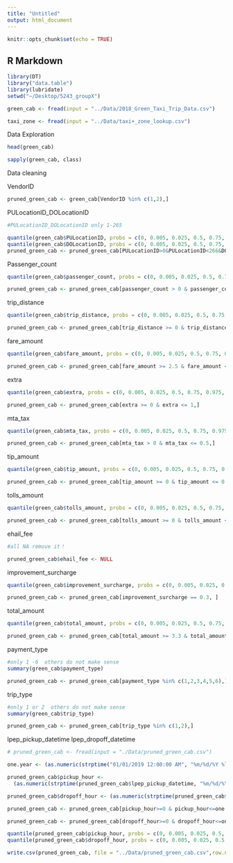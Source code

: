 ```yaml
---
title: "Untitled"
output: html_document
---
```


```r
knitr::opts_chunk$set(echo = TRUE)
```

## R Markdown

```r
library(DT)
library("data.table")
library(lubridate)
setwd("~/Desktop/5243_groupX")
```

```r
green_cab <- fread(input = "../Data/2018_Green_Taxi_Trip_Data.csv")
```

```r
taxi_zone <- fread(input = "../Data/taxi+_zone_lookup.csv")
```

Data Exploration
```r
head(green_cab)
```

```r
sapply(green_cab, class)
```

Data cleaning

VendorID
```r
pruned_green_cab <- green_cab[VendorID %in% c(1,2),]
```

PULocationID_DOLocationID
```r
#PULocationID_DOLocationID only 1-265

quantile(green_cab$PULocationID, probs = c(0, 0.005, 0.025, 0.5, 0.75, 0.975, 0.995, 1))
quantile(green_cab$DOLocationID, probs = c(0, 0.005, 0.025, 0.5, 0.75, 0.975, 0.995, 1))
pruned_green_cab <- pruned_green_cab[PULocationID>0&PULocationID<266&DOLocationID>0&DOLocationID<266,]
```

Passenger_count
```r
quantile(green_cab$passenger_count, probs = c(0, 0.005, 0.025, 0.5, 0.75, 0.975, 0.995, 1))

pruned_green_cab <- pruned_green_cab[passenger_count > 0 & passenger_count < 6,]
```


trip_distance
```r
quantile(green_cab$trip_distance, probs = c(0, 0.005, 0.025, 0.5, 0.75, 0.975, 0.995, 1))

pruned_green_cab <- pruned_green_cab[trip_distance >= 0 & trip_distance <22,]
```

fare_amount
```r
quantile(green_cab$fare_amount, probs = c(0, 0.005, 0.025, 0.5, 0.75, 0.975, 0.995, 1))

pruned_green_cab <- pruned_green_cab[fare_amount >= 2.5 & fare_amount <= 46.5,]
```

extra
```r
quantile(green_cab$extra, probs = c(0, 0.005, 0.025, 0.5, 0.75, 0.975, 0.995, 1))

pruned_green_cab <- pruned_green_cab[extra >= 0 & extra <= 1,]
```

mta_tax
```r
quantile(green_cab$mta_tax, probs = c(0, 0.005, 0.025, 0.5, 0.75, 0.975, 0.995, 1))

pruned_green_cab <- pruned_green_cab[mta_tax > 0 & mta_tax <= 0.5,]
```

tip_amount
```r
quantile(green_cab$tip_amount, probs = c(0, 0.005, 0.025, 0.5, 0.75, 0.975, 0.995, 1))

pruned_green_cab <- pruned_green_cab[tip_amount >= 0 & tip_amount <= 0.5,]
```

tolls_amount
```r
quantile(green_cab$tolls_amount, probs = c(0, 0.005, 0.025, 0.5, 0.75, 0.975, 0.995, 1))

pruned_green_cab <- pruned_green_cab[tolls_amount >= 0 & tolls_amount <= 5.76,]
```

ehail_fee
```r
#all NA remove it！

pruned_green_cab$ehail_fee <- NULL
```

improvement_surcharge
```r
quantile(green_cab$improvement_surcharge, probs = c(0, 0.005, 0.025, 0.5, 0.75, 0.975, 0.995, 1))

pruned_green_cab <- pruned_green_cab[improvement_surcharge == 0.3, ]
```

total_amount
```r
quantile(green_cab$total_amount, probs = c(0, 0.005, 0.025, 0.5, 0.75, 0.975, 0.995, 1))

pruned_green_cab <- pruned_green_cab[total_amount >= 3.3 & total_amount <= 73.32,]
```

payment_type
```r
#only 1 -6  others do not make sense
summary(green_cab$payment_type)

pruned_green_cab <- pruned_green_cab[payment_type %in% c(1,2,3,4,5,6),]
```

trip_type
```r
#only 1 or 2  others do not make sense
summary(green_cab$trip_type)

pruned_green_cab <- pruned_green_cab[trip_type %in% c(1,2),]
```

lpep_pickup_datetime lpep_dropoff_datetime
```r
# pruned_green_cab <- fread(input = "./Data/pruned_green_cab.csv")

one.year <- (as.numeric(strptime("01/01/2019 12:00:00 AM", "%m/%d/%Y %l:%M:%S %p")) - as.numeric(strptime("01/01/2018 12:00:00 AM", "%m/%d/%Y %l:%M:%S %p"))) %/% 3600

pruned_green_cab$pickup_hour <- 
  (as.numeric(strptime(pruned_green_cab$lpep_pickup_datetime, "%m/%d/%Y %l:%M:%S %p")) - as.numeric(strptime("01/01/2018 12:00:00 AM", "%m/%d/%Y %l:%M:%S %p"))) %/% 3600

pruned_green_cab$dropoff_hour <- (as.numeric(strptime(pruned_green_cab$lpep_dropoff_datetime, "%m/%d/%Y %l:%M:%S %p")) - as.numeric(strptime("01/01/2018 12:00:00 AM", "%m/%d/%Y %H:%M:%S %p"))) %/% 3600

pruned_green_cab <- pruned_green_cab[pickup_hour>=0 & pickup_hour<=one.year,]

pruned_green_cab <- pruned_green_cab[dropoff_hour>=0 & dropoff_hour<=one.year,]

quantile(pruned_green_cab$pickup_hour, probs = c(0, 0.005, 0.025, 0.5, 0.75, 0.975, 0.995, 1))
quantile(pruned_green_cab$dropoff_hour, probs = c(0, 0.005, 0.025, 0.5, 0.75, 0.975, 0.995, 1))
```


```r
write.csv(pruned_green_cab, file = "../Data/pruned_green_cab.csv",row.names=FALSE, na="")
```
